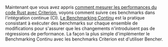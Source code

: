 Maintenant que vous avez appris [comment mesurer les performances du code Rust avec Criterion][learn criterion], voyons comment suivre ces benchmarks dans l'intégration continue (CI). [Le Benchmarking Continu][continuous benchmarking] est la pratique consistant à exécuter des benchmarks sur chaque ensemble de modifications pour s'assurer que les changements n'introduisent pas de régressions de performance. La façon la plus simple d'implémenter le Benchmarking Continu avec les benchmarks Criterion est d'utiliser Bencher.

[learn criterion]: /fr/learn/benchmarking/rust/criterion
[continuous benchmarking]: /fr/docs/explanation/continuous-benchmarking/